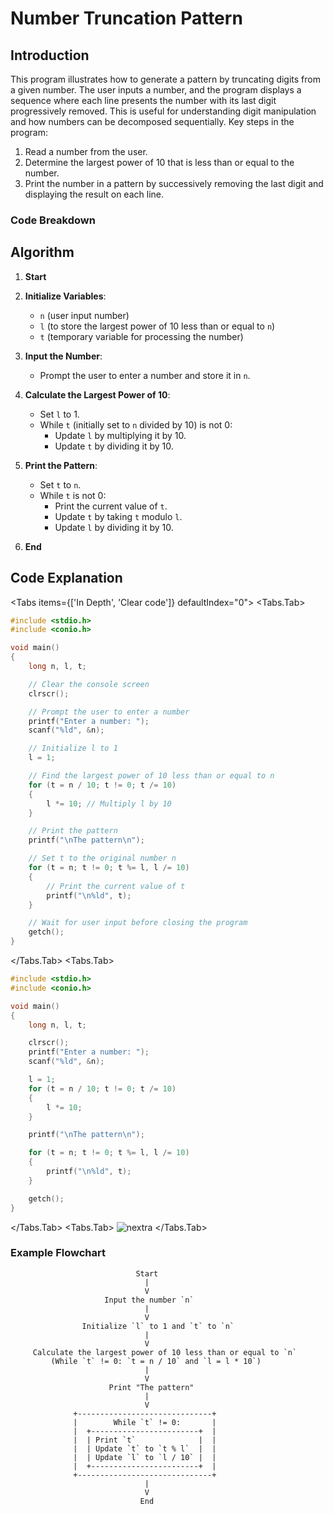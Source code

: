 
# Number Truncation Pattern

## Introduction

This program illustrates how to generate a pattern by truncating digits from a given number. The user inputs a number, and the program displays a sequence where each line presents the number with its last digit progressively removed. This is useful for understanding digit manipulation and how numbers can be decomposed sequentially.
Key steps in the program:
1. Read a number from the user.
2. Determine the largest power of 10 that is less than or equal to the number.
3. Print the number in a pattern by successively removing the last digit and displaying the result on each line.

### Code Breakdown

## Algorithm

1. **Start**
2. **Initialize Variables**:
   - `n` (user input number)
   - `l` (to store the largest power of 10 less than or equal to `n`)
   - `t` (temporary variable for processing the number)

3. **Input the Number**:
   - Prompt the user to enter a number and store it in `n`.

4. **Calculate the Largest Power of 10**:
   - Set `l` to 1.
   - While `t` (initially set to `n` divided by 10) is not 0:
     - Update `l` by multiplying it by 10.
     - Update `t` by dividing it by 10.

5. **Print the Pattern**:
   - Set `t` to `n`.
   - While `t` is not 0:
     - Print the current value of `t`.
     - Update `t` by taking `t` modulo `l`.
     - Update `l` by dividing it by 10.

6. **End**


## Code Explanation

<Tabs items={['In Depth', 'Clear code']} defaultIndex="0">
  <Tabs.Tab>
```c filename="Detailed" copy showLineNumbers
#include <stdio.h>
#include <conio.h>

void main()
{
    long n, l, t;

    // Clear the console screen
    clrscr();

    // Prompt the user to enter a number
    printf("Enter a number: ");
    scanf("%ld", &n);

    // Initialize l to 1
    l = 1;

    // Find the largest power of 10 less than or equal to n
    for (t = n / 10; t != 0; t /= 10)
    {
        l *= 10; // Multiply l by 10
    }

    // Print the pattern
    printf("\nThe pattern\n");

    // Set t to the original number n
    for (t = n; t != 0; t %= l, l /= 10)
    {
        // Print the current value of t
        printf("\n%ld", t);
    }

    // Wait for user input before closing the program
    getch();
}

```
</Tabs.Tab>
<Tabs.Tab>
``` c filename="plain" copy showLineNumbers
#include <stdio.h>
#include <conio.h>

void main()
{
    long n, l, t;

    clrscr();
    printf("Enter a number: ");
    scanf("%ld", &n);

    l = 1;
    for (t = n / 10; t != 0; t /= 10)
    {
        l *= 10;
    }

    printf("\nThe pattern\n");

    for (t = n; t != 0; t %= l, l /= 10)
    {
        printf("\n%ld", t);
    }

    getch();
}

```
</Tabs.Tab>
<Tabs.Tab>
  ![nextra](../Images/o9.jpg)
</Tabs.Tab>
</Tabs>

### Example Flowchart

```plaintext
                            Start
                              |
                              V
                     Input the number `n`
                              |
                              V
                Initialize `l` to 1 and `t` to `n`
                              |
                              V
     Calculate the largest power of 10 less than or equal to `n`
         (While `t` != 0: `t = n / 10` and `l = l * 10`)
                              |
                              V
                      Print "The pattern"
                              |
                              V
              +------------------------------+
              |        While `t` != 0:       |
              |  +------------------------+  |
              |  | Print `t`              |  |
              |  | Update `t` to `t % l`  |  |
              |  | Update `l` to `l / 10` |  |
              |  +------------------------+  |
              +------------------------------+
                              |
                              V
                             End

```
